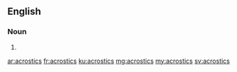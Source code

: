 ==English==

===Noun===
{{head|en}}
# {{plural of|acrostic}}

[[ar:acrostics]]
[[fr:acrostics]]
[[ku:acrostics]]
[[mg:acrostics]]
[[my:acrostics]]
[[sv:acrostics]]